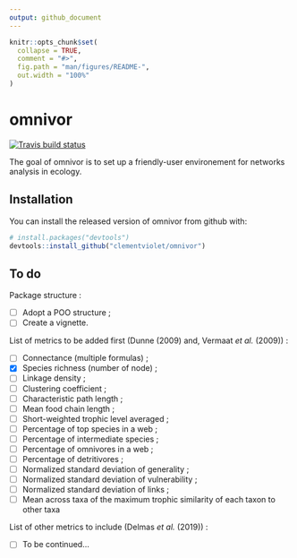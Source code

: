 ```yaml
---
output: github_document
---
```


<!-- README.md is generated from README.Rmd. Please edit that file -->

```r
knitr::opts_chunk$set(
  collapse = TRUE,
  comment = "#>",
  fig.path = "man/figures/README-",
  out.width = "100%"
)
```
# omnivor
[![Travis build status](https://travis-ci.org/clementviolet/omnivor.svg?branch=master)](https://travis-ci.org/clementviolet/omnivor)

The goal of omnivor is to set up a friendly-user environement for networks analysis in ecology.

## Installation

You can install the released version of omnivor from github with:

``` r
# install.packages("devtools")
devtools::install_github("clementviolet/omnivor")
```
## To do

Package structure :

- [ ] Adopt a POO structure ;
- [ ] Create a vignette.

List of metrics to be added first (Dunne (2009) and, Vermaat *et al.* (2009)) :

- [ ] Connectance (multiple formulas) ;
- [X] Species richness (number of node) ;
- [ ] Linkage density ;
- [ ] Clustering coefficient ;
- [ ] Characteristic path length ;
- [ ] Mean food chain length ;
- [ ] Short-weighted trophic level averaged ;
- [ ] Percentage of top species in a web ;
- [ ] Percentage of intermediate species ;
- [ ] Percentage of omnivores in a web ;
- [ ] Percentage of detritivores ;
- [ ] Normalized standard deviation of generality ;
- [ ] Normalized standard deviation of vulnerability ;
- [ ] Normalized standard deviation of links ;
- [ ] Mean across taxa of the maximum trophic similarity of each taxon to other taxa

List of other metrics to include (Delmas *et al.* (2019)) :

- [ ] To be continued...
